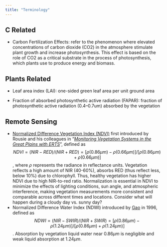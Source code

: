 ```yaml
---
title: "Terminology"
---
```


## C Related

-   Carbon Fertilization Effects: refer to the phenomenon where elevated concentrations of carbon dioxide (CO2) in the atmosphere stimulate plant growth and increase photosynthesis. This effect is based on the role of CO2 as a critical substrate in the process of photosynthesis, which plants use to produce energy and biomass.

## Plants Related

-   Leaf area index (LAI): one-sided green leaf area per unit ground area

-   Fraction of absorbed photosynthetic active radiation (FAPAR): fraction of photosynthetic active radiation (0.4–0.7um) absorbed by the vegetation

## Remote Sensing

-   [Normalized Difference Vegetation Index (NDVI)](https://hakimabdi.com/blog/birth-of-the-normalized-difference-vegetation-index-and-the-paradigm-shift-in-satellite-remote-sensing-of-the-environment) first introduced by Rousie and his colleagues in “[*Monitoring Vegetation Systems in the Great Plains with ERTS*](https://ntrs.nasa.gov/api/citations/19740022614/downloads/19740022614.pdf)”, defined as $$NDVI = (NIR-RED)/(NIR+RED) = [\rho(0.86\mu m)-\rho(0.66\mu m)] / [\rho(0.86\mu m)+\rho(0.66\mu m)]$$, where $\rho$ represents the radiance in reflectance units. Vegetation reflects a high amount of NIR (40-60%), absorbs RED (thus reflect less, below 10%) due to chlorophyll. Thus, healthy vegetation has higher NDVI due to high NIR-to-red ratio. Normalization is essential in NDVI to minimize the effects of lighting conditions, sun angle, and atmospheric interference, making vegetation measurements more consistent and comparable across different times and locations. Consider what will happen during a cloudy day vs. sunny day?
-   Normalized Difference Water Index (NDWI) introduced by [Gao](https://www.sciencedirect.com/science/article/pii/S0034425796000673) in 1996, defined as $$NDWI = (NIR-SWIR)/(NIR+SWIR) = [\rho(0.86\mu m)-\rho(1.24\mu m)] / [\rho(0.86\mu m)+\rho(1.24\mu m)]$$. Absorption by vegetation liquid water near $0.86\mu m$ is negligible and weak liquid absorption at $1.24\mu m$.
